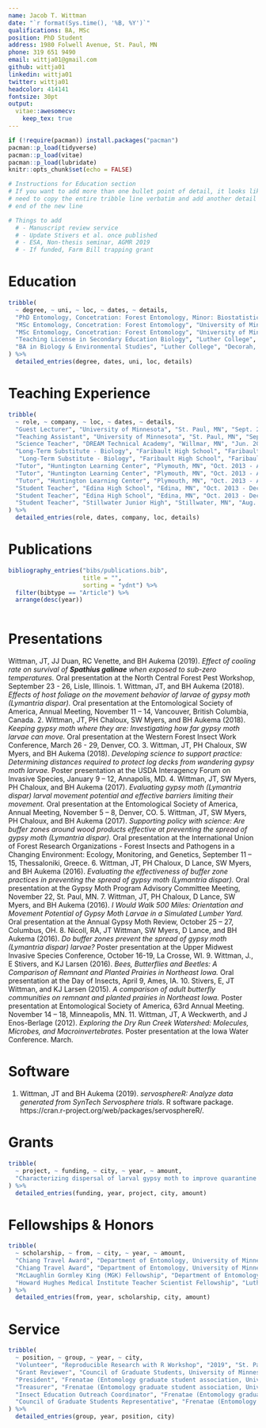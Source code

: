 ```yaml
---
name: Jacob T. Wittman
date: "`r format(Sys.time(), '%B, %Y')`"
qualifications: BA, MSc
position: PhD Student
address: 1980 Folwell Avenue, St. Paul, MN
phone: 319 651 9490
email: wittja01@gmail.com
github: wittja01
linkedin: wittja01
twitter: wittja01
headcolor: 414141
fontsize: 30pt
output: 
  vitae::awesomecv:
    keep_tex: true
---
```


```r
if (!require(pacman)) install.packages("pacman")
pacman::p_load(tidyverse)
pacman::p_load(vitae)
pacman::p_load(lubridate)
knitr::opts_chunk$set(echo = FALSE)
```

```r
# Instructions for Education section
# If you want to add more than one bullet point of detail, it looks like you
# need to copy the entire tribble line verbatim and add another detail at the 
# end of the new line

# Things to add
  # - Manuscript review service
  # - Update Stivers et al. once published
  # - ESA, Non-thesis seminar, AGMR 2019
  # - If funded, Farm Bill trapping grant
```



# Education
```r
tribble(
  ~ degree, ~ uni, ~ loc, ~ dates, ~ details,
  "PhD Entomology, Concetration: Forest Entomology, Minor: Biostatistics", "University of Minnesota", "St. Paul, MN", "Sept. 2018 - 2022 (anticipated)", "Dissertation Topic: Emerald ash borer biocontrol modeling",
  "MSc Entomology, Concetration: Forest Entomology", "University of Minnesota", "St. Paul, MN", "Jun. 2016 - Sept. 2018", "GPA of 4.00",
  "MSc Entomology, Concetration: Forest Entomology", "University of Minnesota", "St. Paul, MN", "Jun. 2016 - Sept. 2018", "Thesis Title: Effects of host type and food deprivation on the movement behavior of late-instar larvae of gypsy moth Lymantria dispar (Lepidoptera: Erebidae)",
  "Teaching License in Secondary Education Biology", "Luther College", "Decorah, IA", "Sept. 2012 - Dec. 2013", "GPA of 4.00",
  "BA in Biology & Environmental Studies", "Luther College", "Decorah, IA", "Sept. 2008 - May 2012", "GPA of 3.68"
) %>% 
  detailed_entries(degree, dates, uni, loc, details)
```

# Teaching Experience
```r
tribble(
  ~ role, ~ company, ~ loc, ~ dates, ~ details,
  "Guest Lecturer", "University of Minnesota", "St. Paul, MN", "Sept. 2019", "Forest Entomology (ENT 4251)",
  "Teaching Assistant", "University of Minnesota", "St. Paul, MN", "Sept. 2018 - Dec. 2018", "Insect Biology (ENT 1005)",
  "Science Teacher", "DREAM Technical Academy", "Willmar, MN", "Jun. 2014 - Jun. 2016", "Grades 7 - 12",
  "Long-Term Substitute - Biology", "Faribault High School", "Faribault, MN", "Feb. 2014 - Apr. 2014", "Biology (Grade 11)",
   "Long-Term Substitute - Biology", "Faribault High School", "Faribault, MN", "Feb. 2014 - Apr. 2014", "Integrated Life Science (Grade 9)",
  "Tutor", "Huntington Learning Center", "Plymouth, MN", "Oct. 2013 - Aug. 2014", "Science (Grades 6 - 12)",
  "Tutor", "Huntington Learning Center", "Plymouth, MN", "Oct. 2013 - Aug. 2014", "Math (Grades 6 - 12)",
  "Tutor", "Huntington Learning Center", "Plymouth, MN", "Oct. 2013 - Aug. 2014", "ACT (Grades 11 - 12)",
  "Student Teacher", "Edina High School", "Edina, MN", "Oct. 2013 - Dec. 2013", "Biology (Grade 11)",
  "Student Teacher", "Edina High School", "Edina, MN", "Oct. 2013 - Dec. 2013", "AP Biology (Grade 12)",
  "Student Teacher", "Stillwater Junior High", "Stillwater, MN", "Aug. 2013 - Oct. 2013", "Life Sciences (Grade 7)"
) %>% 
  detailed_entries(role, dates, company, loc, details)
```

\newpage


# Publications

```r
bibliography_entries("bibs/publications.bib", 
                     title = "",
                     sorting = "ydnt") %>%
  filter(bibtype == "Article") %>% 
  arrange(desc(year))
  
```



# Presentations

  Wittman, JT, JJ Duan, RC Venette, and BH Aukema (2019). _Effect of cooling rate on survival of **Spathius galinae** when exposed to sub-zero temperatures._ Oral presentation at the North Central Forest Pest Workshop, September 23 - 26, Lisle, Illinois.
  1. Wittman, JT, and BH Aukema (2018). _Effects of host foliage on the movement behavior of larvae of gypsy moth (Lymantria dispar)._ Oral presentation at the Entomological Society of America, Annual Meeting, November 11 – 14, Vancouver, British Columbia, Canada.
  2. Wittman, JT, PH Chaloux, SW Myers, and BH Aukema (2018). _Keeping gypsy moth where they are: Investigating how far gypsy moth larvae can move._ Oral presentation at the Western Forest Insect Work Conference, March 26 - 29, Denver, CO.
  3. Wittman, JT, PH Chaloux, SW Myers, and BH Aukema (2018). _Developing science to support practice: Determining distances required to protect log decks from wandering gypsy moth larvae._ Poster presentation at the USDA Interagency Forum on Invasive Species, January 9 – 12, Annapolis, MD.
  4. Wittman, JT, SW Myers, PH Chaloux, and BH Aukema (2017). _Evaluating gypsy moth (Lymantria dispar) larval movement potential and effective barriers limiting their movement._ Oral presentation at the Entomological Society of America, Annual Meeting, November 5 – 8, Denver, CO.
  5. Wittman, JT, SW Myers, PH Chaloux, and BH Aukema (2017). _Supporting policy with science: Are buffer zones around wood products effective at preventing the spread of gypsy moth (Lymantria dispar)._ Oral presentation at the International Union of Forest Research Organizations - Forest Insects and Pathogens in a Changing Environment: Ecology, Monitoring, and Genetics, September 11 – 15, Thessaloniki, Greece.
  6. Wittman, JT, PH Chaloux, D Lance, SW Myers, and BH Aukema (2016). _Evaluating the effectiveness of buffer zone practices in preventing the spread of gypsy moth (Lymantria dispar)._ Oral presentation at the Gypsy Moth Program Advisory Committee Meeting, November 22, St. Paul, MN.
  7. Wittman, JT, PH Chaloux, D Lance, SW Myers, and BH Aukema (2016). _I Would Walk 500 Miles: Orientation and Movement Potential of Gypsy Moth Larvae in a Simulated Lumber Yard._ Oral presentation at the Annual Gypsy Moth Review, October 25 – 27, Columbus, OH.
  8. Nicoll, RA, JT Wittman, SW Myers, D Lance, and BH Aukema (2016). _Do buffer zones prevent the spread of gypsy moth (_Lymantria dispar_) larvae?_ Poster presentation at the Upper Midwest Invasive Species Conference, October 16-19, La Crosse, WI.
  9. Wittman, J., E Stivers, and KJ Larsen (2016). _Bees, Butterflies and Beetles: A Comparison of Remnant and Planted Prairies in Northeast Iowa._ Oral presentation at the Day of Insects, April 9, Ames, IA.
  10. Stivers, E, JT Wittman, and KJ Larsen (2015). _A comparison of adult butterfly communities on remnant and planted prairies in Northeast Iowa._ Poster presentation at Entomological Society of America, 63rd Annual Meeting. November 14 – 18, Minneapolis, MN.
  11. Wittman, JT, A Weckwerth, and J Enos-Berlage (2012). _Exploring the Dry Run Creek Watershed: Molecules, Microbes, and Macroinvertebrates._ Poster presentation at the Iowa Water Conference. March.

# Software 

1. Wittman, JT and BH Aukema (2019). _servosphereR: Analyze data generated from SynTech Servosphere trials_. R software package. https://cran.r-project.org/web/packages/servosphereR/. 

\newpage

# Grants
```r
tribble(
  ~ project, ~ funding, ~ city, ~ year, ~ amount,
  "Characterizing dispersal of larval gypsy moth to improve quarantine regulations", "Minnesota Invasive Terrestrial Plant and Pest Center", "St. Paul, MN", "2018", "$35,000"
) %>% 
  detailed_entries(funding, year, project, city, amount)
```


# Fellowships & Honors

```r
tribble(
  ~ scholarship, ~ from, ~ city, ~ year, ~ amount,
  "Chiang Travel Award", "Department of Entomology, University of Minnesota", "St. Paul, MN", "2018", "$200",
  "Chiang Travel Award", "Department of Entomology, University of Minnesota", "St. Paul, MN", "2017", "$200",
  "McLaughlin Gormley King (MGK) Fellowship", "Department of Entomology, University of Minnesota", "St. Paul, MN", "2016 - 2017", "$42,600",
  "Howard Hughes Medical Institute Teacher Scientist Fellowship", "Luther College", "Decorah, IA", "2012 - 2013", "$12,500"
) %>%
  detailed_entries(from, year, scholarship, city, amount)
```


# Service
```r
tribble(
  ~ position, ~ group, ~ year, ~ city,
  "Volunteer", "Reproducible Research with R Workshop", "2019", "St. Paul, MN",
  "Grant Reviewer", "Council of Graduate Students, University of Minnesota", "2019", "St. Paul, MN",
  "President", "Frenatae (Entomology graduate student association, University of Minnesota)", "2019 - present", "St. Paul, MN",
  "Treasurer", "Frenatae (Entomology graduate student association, University of Minnesota)", "2018 - 2019", "St. Paul, MN",
  "Insect Education Outreach Coordinator", "Frenatae (Entomology graduate student association, University of Minnesota)", "2017 - 2018", "St. Paul, MN",
  "Council of Graduate Students Representative", "Frenatae (Entomology graduate student association, University of Minnesota)", "2016 - 2017", "St. Paul, MN"
) %>% 
  detailed_entries(group, year, position, city)
```